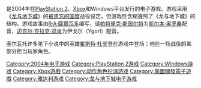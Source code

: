 {{expand|time=2015-02-10T07:36:51+00:00}}
{{unreferenced|time=2015-02-10T07:36:51+00:00}}
{{NoteTA
| G1=Games
}}
{{Infobox video game
| title = 被遗忘的国度：魔之石
| english = Forgotten Realms: Demon Stone
| image =
| developer = [[Stormfront_Studios|Stormfront Studios]]<br />[[Zono_Incorporated|Zono Inc.]]
| publisher = {{vgrelease|WW|[[雅达利|雅达利]]|CN|[[星空娱动|星空娱动]]}}
| distributor = [[Hasbro_Interactive|Hasbro Interactive]]
| designer =
| writer = [[R·A·塞尔瓦托|R·A·塞尔瓦托]]
| engine =
| released = 2004年11月16日
| genre = [[动作角色扮演游戏|动作角色扮演]]
| modes = [[单人电子游戏|单人]]
| platforms = [[Microsoft_Windows|Windows]]<br />[[PlayStation_2|PlayStation 2]]<br />[[Xbox|Xbox]]
| media =
| requirements =
| input =
}}

{{vgname|被遗忘的国度：恶魔之石|en=Forgotten Realms: Demon Stone|大陆发行版译为“'''龙与地下城：恶魔之石'''”}}是2004年在[[PlayStation_2|PlayStation 2]]、[[Xbox|Xbox]]和Windows平台发行的电子游戏。游戏采用《[[龙与地下城|龙与地下城]]》的[[被遗忘的国度|被遗忘的国度]]战役设定，但游戏性含糊遵照了《龙与地下城》的结构。游戏故事由[[R·A·薩爾瓦多|R·A·薩爾瓦多]]编写，请[[帕特里克·斯图尔特|帕特里克·斯图尔特]]为[[凯尔本·奥罗桑|凯尔本·奥罗桑]]配音，[[迈克尔·克拉克·邓肯|迈克尔·克拉克·邓肯]]为伊戈尔（Ygorl）配音。

塞尔瓦托许多笔下小说中的英雄[[崔斯特·杜垩登|崔斯特·杜垩登]]在游戏中登场；他在一场战役的某部分担当玩家角色。

{{DEFAULTSORT:Forgotten Realms, Demon Stone}}
[[Category:2004年电子游戏|Category:2004年电子游戏]]
[[Category:PlayStation_2游戏|Category:PlayStation 2游戏]]
[[Category:Windows游戏|Category:Windows游戏]]
[[Category:Xbox遊戲|Category:Xbox遊戲]]
[[Category:动作角色扮演游戏|Category:动作角色扮演游戏]]
[[Category:美國開發電子遊戲|Category:美國開發電子遊戲]]
[[Category:雅达利游戏|Category:雅达利游戏]]
[[Category:龙与地下城电子游戏|Category:龙与地下城电子游戏]]

{{action-rpg-videogame-stub}}